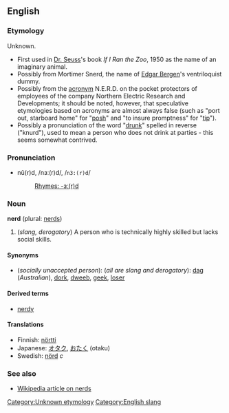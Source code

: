 ==English==
===Etymology===
Unknown. [[Category:Unknown etymology]]
*First used in [[w:Dr. Seuss|Dr. Seuss]]'s book ''If I Ran the Zoo'', 1950 as the name of an imaginary animal.
*Possibly from Mortimer Snerd, the name of [[w:Edgar Bergen|Edgar Bergen]]'s ventriloquist dummy.
*Possibly from the [[acronym]] N.E.R.D. on the pocket protectors of employees of the company Northern Electric Research and Developments;  it should be noted, however, that speculative etymologies based on acronyms are almost always false (such as "port out, starboard home" for "[[posh]]" and "to insure promptness" for "[[tip]]").
*Possibly  a pronunciation of the word "[[drunk]]" spelled in reverse ("knurd"), used to mean a person who does not drink at parties - this seems somewhat contrived.

===Pronunciation===
*nû(r)d, /nɜː(r)d/, /<tt>n3:(r)d</tt>/
*:[[Rhymes:English:-ɜː(r)d|Rhymes: -ɜː(r)d]]

===Noun===
'''nerd''' (plural: [[nerds]])

# (''slang, derogatory'') A person who is technically highly skilled but lacks social skills.

====Synonyms====
*(''socially unaccepted person''): (''all are slang and derogatory''): [[dag]] (''Australian''), [[dork]], [[dweeb]], [[geek]], [[loser]]

====Derived terms====
*[[nerdy]]

====Translations====
*Finnish: [[nörtti]]
*Japanese: [[オタク]], [[おたく]] (otaku)
*Swedish: [[nörd]] ''c''

===See also===
*[[w:nerd|Wikipedia article on nerds]]

[[Category:English slang]]